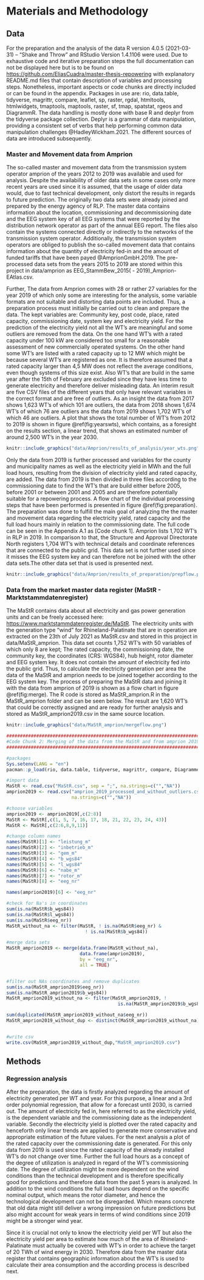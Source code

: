 # Materials and  Methodology

## Data

For the preparation and the analysis of the data R version 4.0.5 (2021-03-31) -- "Shake and Throw" and RStudio Version 1.4.1106 were used. Due to exhaustive code and iterative preparation steps the full documentation can not be displayed here but is to be found on [https://github.com/EliasCuadra/master-thesis-repowering](https://github.com/EliasCuadra/master-thesis-repowering) with explanatory README.md files that contain description of variables and processing steps. Nonetheless, important aspects or code chunks are directly included or can be found in the appendix. Packages in use are: rio, data.table, tidyverse, magrittr, compare, leaflet, sp, raster, rgdal, htmltools, htmlwidgets, tmaptools, maptools, raster, sf, tmap, spatstat, rgeos and DiagrammR. The data handling is mostly done with base R and deplyr from the tidyverse package collection. Deplyr is a grammar of data manipulation, providing a consistent set of verbs that help performing common data manipulation challenges @HadleyWickham.2021. The different sources of data are introduced subsequently.

### Master and Movement data from Amprion

The so-called master and movement data from the transmission system operator amprion of the years 2012 to 2019 was available and used for analysis. Despite the availability of older data sets in some cases only more recent years are used since it is assumed, that the usage of older data would, due to fast technical development, only distort the results in regards to future prediction. The originally two data sets were already joined and prepared by the energy agency of RLP. The master data contains information about the location, commissioning and decommissioning date and the EEG system key of all EEG systems that were reported by the distribution network operator as part of the annual EEG report. The files also contain the systems connected directly or indirectly to the networks of the transmission system operator. Additionally, the transmission system operators are obliged to publish the so-called movement data that contains information about the quantity of electricity fed-in and the amount of funded tariffs that have been payed @AmprionGmbH.2019. The pre-processed data sets from the years 2015 to 2019 are stored within this project in data/amprion as EEG_StammBew_2015( - 2019)_Amprion-EAtlas.csv.

Further, The data from Amprion comes with 28 or rather 27 variables for the year 2019 of which only some are interesting for the analysis, some variable formats are not suitable and distorting data points are included. Thus, a preparation process must initially be carried out to clean and prepare the data. The kept variables are: Community key, post code, place, rated capacity, commissioning date, system key and electricity yield. For the prediction  of the electricity yield not all the WT's are meaningful and some outliers are removed from the data. On the one hand WT's with a rated capacity under 100 kW are considered too small for a reasonable assessment of new commercially operated systems. On the other hand some WT's are listed with a rated capacity up to 12 MW which might be because several WT's are registered as one. It is therefore assumed that a rated capacity larger than 4,5 MW does not reflect the average conditions, even though systems of this size exist. Also WT's that are build in the same year after the 15th of February are excluded since they have less time to generate electricity and therefore deliver misleading data. An interim result are five CSV files of the different years that only have relevant variables in the correct format and are free of outliers. As an insight the data from 2017 shows 1,623 WT's of which 101 are outliers, the data from 2018 shows 1,674 WT's of which 76 are outliers ans the data from 2019 shows 1,702 WT's of which 46 are outliers. A plot that shows the total number of WT's from 2012 to 2019 is shown in figure \@ref(fig:yearswts), which contains, as a foresight on the results section, a linear trend, that shows an estimated number of around 2,500 WT's in the year 2030.

```r
knitr::include_graphics("data/Amprion/results_of_analysis/year_wts.png")
```


Only the data from 2019 is further processed and variables for the county and municipality names as well as the electricity yield in MWh and the full load hours, resulting from the division of electricity yield and rated capacity, are added. The data from 2019 is then divided in three files according to the commissioning date to find the WT's that are build either before 2005, before 2001 or between 2001 and 2005 and are therefore potentially suitable for a repowering process. A flow chart of the individual processing steps that have been performed is presented in figure \@ref(fig:preparation). The preparation was done to fulfill the main goal of analyzing the the master and movement data regarding the electricity yield, rated capacity and the full load hours mainly in relation to the commissioning date. The full code can be seen in the Appendix A.1 as [Code chunk 1]. Amprion lists 1,702 WT's in RLP in 2019. In comparison to that, the Structure and Approval Directorate North registers 1,704 WT's with technical details and coordinate references that are connected to the public grid. This data set is not further used since it misses the EEG system key and can therefore not be joined with the other data sets.The other data set that is used is presented next.

```r
knitr::include_graphics("data/Amprion/results_of_preparation/prepflow.png")
```

### Data from the market master data register (MaStR - Marktstammdatenregister)

The MaStR contains data about all electricity and gas power generation units and can be freely accessed here: [https://www.marktstammdatenregister.de/MaStR](https://www.marktstammdatenregister.de/MaStR/Einheit/Einheiten/OeffentlicheEinheitenuebersicht). The electricity units with the generation type "wind" for Rhineland-Palatinate that are in operation are extracted on the 23th of July 2021 as MaStR.csv and stored in this project in data/MaStR_amprion. This data set counts 1,752 WT's with 50 variables of which only 8 are kept; The rated capacity, the commissioning date, the community key, the coordinates (CRS: WGS84), hub height, rotor diameter and EEG system key. It does not contain the amount of electricity fed into the public grid. Thus, to calculate the electricity generation per area the data of the MaStR and amprion needs to be joined together according to the EEG system key. The process of preparing the MaStR data and joining it with the data from amprion of 2019 is shown as a flow chart in figure \@ref(fig:merge). The R code is stored as MaStR_amprion.R in the MaStR_amprion folder and can be seen below. The result are 1,620 WT's that could be correctly assigned and are ready for further analysis and stored as MaStR_amprion2019.csv in the same source location.

```r
knitr::include_graphics("data/MaStR_amprion/mergeflow.png")
```

```r
########################################################################
#Code Chunk 2: Merging of the data from the MaStR and from amprion 2019#
########################################################################

#packages
Sys.setenv(LANG = "en")
pacman::p_load(rio, data.table, tidyverse, magrittr, compare, DiagrammeR)

#import data
MaStR <- read.csv("MaStR.csv", sep = ";", na.strings=c("","NA"))
amprion2019 <- read.csv("amprion_2019_processed_and_without_outliers.csv", 
                        na.strings=c("","NA"))

#choose variables
amprion2019 <- amprion2019[,c(2:8)]
MaStR <- MaStR[,c(1, 5, 7, 16, 17, 18, 21, 22, 23, 24, 43)]
MaStR <- MaStR[,c(2:6,8,9,11)]

#change column names
names(MaStR)[1] <- "leistung_m"
names(MaStR)[2] <- "inbetrieb_m"
names(MaStR)[3] <- "gem_m"
names(MaStR)[4] <- "b_wgs84"
names(MaStR)[5] <- "l_wgs84"
names(MaStR)[6] <- "nabe_m"
names(MaStR)[7] <- "rotor_m"
names(MaStR)[8] <- "eeg_nr"

names(amprion2019)[6] <- "eeg_nr"

#check for Na's in coordinates
sum(is.na(MaStR$b_wgs84))
sum(is.na(MaStR$l_wgs84))
sum(is.na(MaStR$eeg_nr))
MaStR_without_na <- filter(MaStR, ! is.na(MaStR$eeg_nr) & 
                             ! is.na(MaStR$b_wgs84))

#merge data sets
MaStR_amprion2019 <- merge(data.frame(MaStR_without_na), 
                           data.frame(amprion2019), 
                           by = "eeg_nr", 
                           all = TRUE)


#filter out NAs coordinates and remove duplicates
sum(is.na(MaStR_amprion2019$eeg_nr))
sum(is.na(MaStR_amprion2019$b_wgs84))
MaStR_amprion2019_without_na <- filter(MaStR_amprion2019, ! 
                                         is.na(MaStR_amprion2019$b_wgs84))

sum(duplicated(MaStR_amprion2019_without_na$eeg_nr))
MaStR_amprion2019_without_dup <- distinct(MaStR_amprion2019_without_na)


#write csv
write.csv(MaStR_amprion2019_without_dup,"MaStR_amprion2019.csv")

```


## Methods


### Regression analysis



After the preparation, the data is firstly analyzed regarding the amount of electricity generated per WT and year. For this purpose, a linear and a 3rd order polynomial regression, that allow for a forecast until 2030, is carried out. The amount of electricity fed in, here referred to as the electricity yield, is the dependent variable and the commissioning date as the independent variable. Secondly the electricity yield is plotted over the rated capacity and henceforth only linear trends are applied to generate more conservative and appropriate estimation of the future values. For the next analysis a plot of the rated capacity over the commissioning date is generated. For this only data from 2019 is used since the rated capacity of the already installed WT's do not change over time. Further the full load hours as a concept of the degree of utilization is analyzed in regard of the WT's commissioning date. The degree of utilization might be more dependent on the wind conditions than the technical development and is therefore specifically good for predictions and therefore data from the past 5 years is analyzed. In addition to the wind conditions the full load hours depend on the specific nominal output, which means the rotor diameter, and hence the technological development can not be disregarded. Which means concrete that old data might still deliver a wrong impression on future predictions but also might account for weak years in terms of wind conditions since 2019 might be a stronger wind year.

Since it is crucial not only to know the electricity yield per WT but also the electricity yield per area to estimate how much of the area of Rhineland-Palatinate must actually be covered with WT's in order to achieve the target of 20 TWh of wind energy in 2030. Therefore data from the master data register that contains geographic information about the WT's is used to calculate their area consumption and the according process is described next.













  



